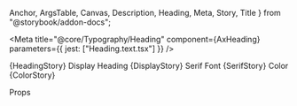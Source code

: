   Anchor,
  ArgsTable,
  Canvas,
  Description,
  Heading,
  Meta,
  Story,
  Title
} from "@storybook/addon-docs";

<Meta
  title="@core/Typography/Heading"
  component={AxHeading}
  parameters={{ jest: ["Heading.text.tsx"] }}
/>

<Anchor storyId="core-typography-heading--heading">
  <Title>Heading</Title>
</Anchor>

<Description of={AxHeading} />

<Canvas>
  <Story name="Heading">{HeadingStory}</Story>
</Canvas>

<Anchor storyId="core-typography-heading--display-heading">
  <Heading>Display Heading</Heading>
</Anchor>

<Canvas>
  <Story name="Display Heading">{DisplayStory}</Story>
</Canvas>

<Anchor storyId="core-typography-heading--serif-font">
  <Heading>Serif Font</Heading>
</Anchor>

<Canvas>
  <Story name="Serif Font">{SerifStory}</Story>
</Canvas>

<Anchor storyId="core-typography-heading--color">
  <Heading>Color</Heading>
</Anchor>

<Canvas>
  <Story name="Color">{ColorStory}</Story>
</Canvas>

<Heading>Props</Heading>

<ArgsTable of={AxHeading} sort="requiredFirst" />
